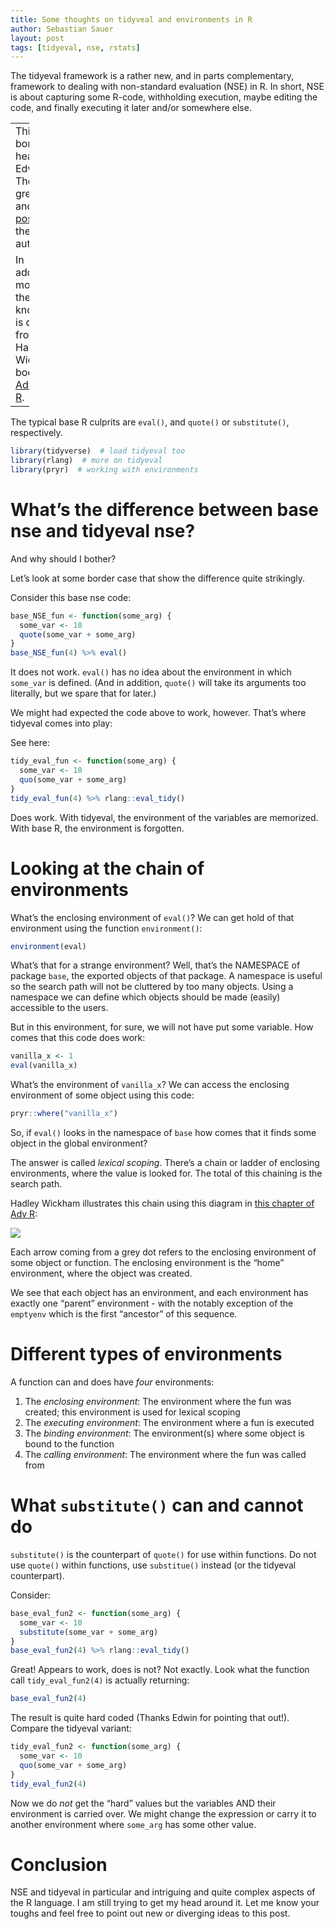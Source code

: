 ```yaml
---
title: Some thoughts on tidyveal and environments in R
author: Sebastian Sauer
layout: post
tags: [tidyeval, nse, rstats]
---
```



The tidyeval framework is a rather new, and in parts complementary, 
framework to dealing with non-standard evaluation (NSE) in R. In short, NSE
is about capturing some R-code, withholding execution, maybe editing the code,
and finally executing it later and/or somewhere else.


---
This post borrows heavily by Edwin Thon's great [post](https://edwinth.github.io/blog/nse/), and [this post](https://edwinth.github.io/blog/dplyr-recipes/) by the same author.

In addition, most of the knowledge is derived from Hadley Wickham's book [Advanced R](http://adv-r.had.co.nz/).

---




The typical base R culprits are `eval()`, and `quote()` or `substitute()`,
respectively.


```r
library(tidyverse)  # load tidyeval too
library(rlang)  # more on tidyeval
library(pryr)  # working with environments
```



# What's the difference between base nse and tidyeval nse?

And why should I bother?

Let's look at some border case that show the difference quite strikingly.

Consider this base nse code:


```r
base_NSE_fun <- function(some_arg) {
  some_var <- 10
  quote(some_var + some_arg)
}
base_NSE_fun(4) %>% eval()
```


It does not work. `eval()` has no idea about the environment in which `some_var` is defined. (And in addition, `quote()` will take its arguments too literally, but we spare that for later.)


We might had expected the code above to work, however. That's where tidyeval comes into play:


See here:

```r
tidy_eval_fun <- function(some_arg) {
  some_var <- 10
  quo(some_var + some_arg)
}
tidy_eval_fun(4) %>% rlang::eval_tidy()
```


Does work. With tidyeval, the environment of the variables are memorized. With base R, the environment is forgotten.


# Looking at the chain of environments

What's the enclosing environment of `eval()`? We can get hold of that environment using the function `environment()`:

```r
environment(eval)
```

What's that for a strange environment? Well, that's the NAMESPACE of package `base`,  the exported objects of that package. A namespace is useful so the search path will not be cluttered by too many objects. Using a namespace we can define which objects should be made (easily) accessible to the users.

But in this environment, for sure, we will not have put some variable.  How comes that this code does work:

```r
vanilla_x <- 1
eval(vanilla_x)
```

What's the environment of `vanilla_x`? We can access the enclosing environment of some object using this code:

```r
pryr::where("vanilla_x")
```

So, if `eval()` looks in the namespace of `base` how comes that it finds some object in the global environment?

The answer is called *lexical scoping*. There's a chain or ladder of enclosing environments, where the value is looked for. The total of this chaining is the search path.

Hadley Wickham illustrates this chain using this diagram in [this chapter of Adv R](http://adv-r.had.co.nz/Environments.html):

![](http://adv-r.had.co.nz/diagrams/environments.png/namespace.png)


Each arrow coming from a grey dot refers to the enclosing environment of some object or function. The enclosing environment is the "home" environment, where the object was created.

We see that each object has an environment, and each environment has exactly one "parent" environment - with the notably exception of the `emptyenv` which is the first "ancestor" of this sequence.


# Different types of environments

A function can and does have *four* environments:


1. The *enclosing environment*: The environment where the fun was created; this environment is used for lexical scoping
2. The *executing environment*: The environment where a fun is executed
3. The *binding environment*: The environment(s) where some object is bound to the function
4. The *calling environment*: The environment where the fun was called from



# What `substitute()` can and cannot do

`substitute()` is the counterpart of `quote()` for use within functions. Do not use `quote()` within functions, use `substitue()` instead (or the tidyeval counterpart).

Consider:

```r
base_eval_fun2 <- function(some_arg) {
  some_var <- 10
  substitute(some_var + some_arg)
}
base_eval_fun2(4) %>% rlang::eval_tidy()
```


Great! Appears to work, does is not? Not exactly. Look what the function 
call `tidy_eval_fun2(4)` is actually returning:

```r
base_eval_fun2(4)
```


The result is quite hard coded (Thanks Edwin for pointing that out!). Compare the tidyeval variant:

```r
tidy_eval_fun2 <- function(some_arg) {
  some_var <- 10
  quo(some_var + some_arg)
}
tidy_eval_fun2(4)
```

Now we do *not* get the "hard" values but the variables AND their environment is carried over. We might change the expression or carry it to another environment where `some_arg` has some other value.



# Conclusion

NSE and tidyeval in particular and intriguing and quite complex aspects of the R language. I am still trying to get my head around it. Let me know your toughs and feel free to point out new or diverging ideas to this post.


